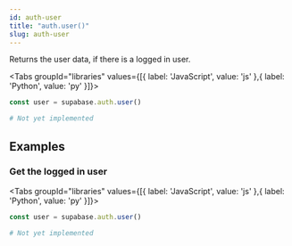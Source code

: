 ```yaml
---
id: auth-user
title: "auth.user()"
slug: auth-user
---
```



Returns the user data, if there is a logged in user.

<Tabs
  groupId="libraries"
  values={[{ label: 'JavaScript', value: 'js' },{ label: 'Python', value: 'py' }]}>

<TabItem value="js">

```js
const user = supabase.auth.user()
```


</TabItem>
<TabItem value="py">

```py
# Not yet implemented
```


</TabItem>

</Tabs>

















## Examples

### Get the logged in user



<Tabs
  groupId="libraries"
  values={[{ label: 'JavaScript', value: 'js' },{ label: 'Python', value: 'py' }]}>

<TabItem value="js">

```js
const user = supabase.auth.user()
```


</TabItem>
<TabItem value="py">

```py
# Not yet implemented
```


</TabItem>

</Tabs>